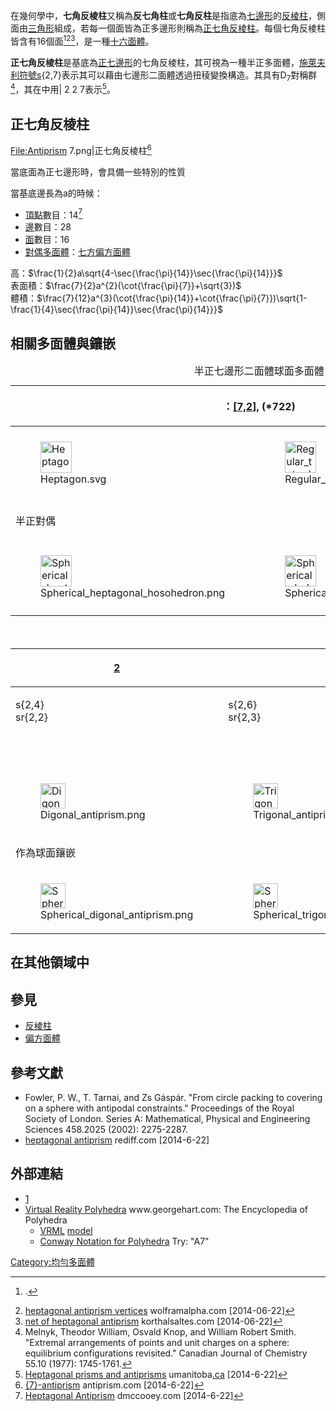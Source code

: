 {{Polyhedronbox
| name = 正七角反棱柱
| polyhedron = 正七角反棱柱
| imagename = Antiprism 7.png
| rotating = 
| rinfo = (點選檢視旋轉模型)
| Type = [[反棱柱|反棱柱]]
| Coxeter_diagram = {{CDD|node_h|2x|node_h|14|node}}<BR>{{CDD|node_h|2x|node_h|7|node_h}}
| Face = 16
| Edge = 28
| Vertice = 14
| Face_type = 14個[[三角形|三角形]] <br> 2個[[正七邊形|正七邊形]]
| Vertice_type = 3.3.3.7
| Schläfli = s{2,7}
| Face_configuration = 14{3}+2{7}
| Wythoff = | 2 2 7
| Conway = A7
| Symmetry_group = [[Dihedral_symmetry_in_three_dimensions|D<sub>7d</sub>]], [2<sup>+</sup>,14], (2*7), order 28
| Index_references = [[Uniform_polyhedron|U]]<sub>77(e)</sub>
| dual = [[七方偏方面體|七方偏方面體]]
| Rotation_group = D<sub>7</sub>, [7,2]<sup>+</sup>, (722), order 14
| Properties = [[凸集|凸]] 
| 3d_image = 
| vfigimage = Heptagonal antiprism vertfig.png
| dual_image = <!-- 檔案不存在 Heptagonal trapezohedron.svg -->
| net_image = <!-- 檔案不存在 Net of heptagonal antiprism.png -->
}}
在幾何學中，'''七角反棱柱'''又稱為'''反七角柱'''或'''七角反柱'''是指底為[[七邊形|七邊形]]的[[反棱柱|反棱柱]]，側面由[[三角形|三角形]]組成，若每一個面皆為正多邊形則稱為[[正七角反棱柱|正七角反棱柱]]。每個七角反棱柱皆含有16個面<ref name="pugh">{{citation|title=Polyhedra: A Visual Approach|first=Anthony|last=Pugh|publisher=University of California Press|year=1976|isbn=9780520030565|pages=21, 27, 62|url=http://books.google.com/books?id=IDDxpYQTR7kC&pg=PA21|accessdate=2014-06-22|archive-date=2014-07-09|archive-url=https://web.archive.org/web/20140709030631/http://books.google.com/books?id=IDDxpYQTR7kC&pg=PA21|dead-url=no}}.</ref><ref>[http://m.wolframalpha.com/input/?i=heptagonal+antiprism+vertices&lk=1 heptagonal antiprism vertices] {{Wayback|url=http://m.wolframalpha.com/input/?i=heptagonal+antiprism+vertices&lk=1 |date=20160304110933 }} wolframalpha.com [2014-06-22]</ref><ref>[http://www.korthalsaltes.com/model.php?name_en=heptagonal%20antiprism net of heptagonal antiprism] {{Wayback|url=http://www.korthalsaltes.com/model.php?name_en=heptagonal%20antiprism |date=20140626133601 }} korthalsaltes.com [2014-06-22]</ref>，是一種[[十六面體|十六面體]]。

'''正七角反棱柱'''是基底為[[正七邊形|正七邊形]]的七角反棱柱，其可視為一種半正多面體，[[施萊夫利符號|施萊夫利符號]]s{2,7}表示其可以藉由七邊形二面體透過扭稜變換構造。其具有D<sub>7</sub>對稱群<ref>Melnyk, Theodor William, Osvald Knop, and William Robert Smith. "Extremal arrangements of points and unit charges on a sphere: equilibrium configurations revisited." Canadian Journal of Chemistry 55.10 (1977): 1745-1761.</ref>，其在{{en-link|威佐夫符號|Wythoff symbol}}中用| 2 2 7表示<ref>[http://home.cc.umanitoba.ca/~budzelaa/Polyhedra/Prisms.html Heptagonal prisms and antiprisms] {{Wayback|url=http://home.cc.umanitoba.ca/~budzelaa/Polyhedra/Prisms.html |date=20180630133145 }} umanitoba[[.ca|.ca]] [2014-6-22]</ref>。

== 正七角反棱柱 ==
<gallery>
File:Antiprism 7.png|正七角反棱柱<ref>[http://www.antiprism.com/examples/150_named_models/560_polygons/ant7_Med.jpg.26.html {7}-antiprism] {{Wayback|url=http://www.antiprism.com/examples/150_named_models/560_polygons/ant7_Med.jpg.26.html |date=20190218172844 }} antiprism.com [2014-6-22]</ref>
</gallery>
當底面為正七邊形時，會具備一些特別的性質

當基底邊長為a的時候：
*[[頂點_(幾何)|頂點]]數目：14<ref>[http://dmccooey.com/polyhedra/HeptagonalAntiprism.html Heptagonal Antiprism] {{Wayback|url=http://dmccooey.com/polyhedra/HeptagonalAntiprism.html |date=20160304120922 }} dmccooey.com [2014-6-22]</ref>
*[[邊_(幾何)|邊]]數目：28
*[[面_(幾何)|面]]數目：16
*[[對偶多面體|對偶多面體]]：[[七方偏方面體|七方偏方面體]]
高：<math>\frac{1}{2}a\sqrt{4-\sec{\frac{\pi}{14}}\sec{\frac{\pi}{14}}}</math><br />
表面積：<math>\frac{7}{2}a^{2}(\cot{\frac{\pi}{7}}+\sqrt{3})</math><br />
體積：<math>\frac{7}{12}a^{3}(\cot{\frac{\pi}{14}}+\cot{\frac{\pi}{7}})\sqrt{1-\frac{1}{4}\sec{\frac{\pi}{14}}\sec{\frac{\pi}{14}}}</math>

== 相關多面體與鑲嵌 ==
{| class="wikitable"
|+ 半正七邊形二面體球面多面體
|- align=center
!colspan=7|{{link-en|球面對稱群列表|List of spherical symmetry groups|對稱群}}：[[二面體群|[7,2]]], (*722)
![7,2]<sup>+</sup>, (722)
|- align=center
!{{CDD|node_1|7|node|2|node}}
!{{CDD|node_1|7|node_1|2|node}}
!{{CDD|node|7|node_1|2|node}}
!{{CDD|node|7|node_1|2|node_1}}
!{{CDD|node|7|node|2|node_1}}
!{{CDD|node_1|7|node|2|node_1}}
!{{CDD|node_1|7|node_1|2|node_1}}
!{{CDD|node_h|7|node_h|2x|node_h}}
|- align=center
| [[File:Heptagon.svg|50px]]
| [[File:Regular_tetradecagon.svg|50px]]
| [[File:Heptagon.svg|50px]]
| [[File:Spherical_heptagonal_prism.png|50px]]
| [[File:Spherical_heptagonal_hosohedron.png|50px]]
| 
| [[File:Spherical_truncated_hexagonal_prism.png|50px]]
| [[File:Spherical_heptagonal_antiprism.png|50px]]
|- align=center
|{{AnyLink|多邊形二面體|{7,2}|七邊形二面體}}
|{{AnyLink|十四邊形|t{7,2}|十四邊形二面體}}
|{{AnyLink|七邊形|r{7,2}|七邊形二面體}}
|[[正七角柱|2t{7,2}=t{2,7}]]
|{{AnyLink|多面形|2r{7,2}{{=}}{2,7}|七面形}}
|{{AnyLink|正七角柱|rr{7,2}|小斜方截半七邊形二面體}}
|{{AnyLink|正七角柱|tr{7,2}|大斜方截半七邊形二面體}}
|{{AnyLink|正七角反稜柱|sr{7,2}|扭稜七邊形二面體}}

|-
!colspan=10|半正對偶
|- align=center
!{{CDD|node_f1|7|node|2|node}}
!{{CDD|node_f1|7|node_f1|2|node}}
!{{CDD|node|7|node_f1|2|node}}
!{{CDD|node|7|node_f1|2|node_f1}}
!{{CDD|node|7|node|2|node_f1}}
!{{CDD|node_f1|7|node|2|node_f1}}
!{{CDD|node_f1|7|node_f1|2|node_f1}}
!{{CDD|node_fh|7|node_fh|2x|node_fh}}
|- align=center
| [[File:Spherical_heptagonal_hosohedron.png|50px]]
| [[File:Spherical_dodecagonal_hosohedron.png|50px]]
| [[File:Spherical_heptagonal_hosohedron.png|50px]]
| [[File:Spherical_hexagonal_bipyramid.png|50px]]
| [[File:Heptagon.svg|50px]]
| [[File:Spherical_heptagonal_bipyramid.png|50px]]
| [[File:Spherical_dodecagonal_bipyramid.png|50px]]
| [[File:Spherical_heptagonal_trapezohedron.png|50px]]
|- align=center
|{{AnyLink|多面形|V7<sup>2</sup>|七面形}}
|{{AnyLink|多面形|V14<sup>2</sup>|十四面形}}
|{{AnyLink|多面形|V7<sup>2</sup>|七面形}}
|[[雙七角錐|V4.4.7]]
|{{AnyLink|多邊形二面體|V2<sup>7</sup>|七邊形二面體}}
|[[雙七角錐|V4.4.7]]
|{{AnyLink|雙錐體|V4.4.14|雙十四角錐}}
|[[七方偏方面體|V3.3.3.7]]
|}
{|class="wikitable"
|+ 半正反棱柱系列
|-
![[正四面體|2]]
![[三角反棱柱|3]]
![[四角反棱柱|4]]
![[五角反棱柱|5]]
![[六角反棱柱|6]]
![[七角反柱|7]]
![[八角反柱|8]]
![[九角反柱|9]]
![[十角反柱|10]]
![[十一角反柱|11]]
![[十二角反柱|12]]
![[反棱柱|''n'']]
|-
!s{2,4}<BR>sr{2,2}
!s{2,6}<BR>sr{2,3}
!s{2,8}<BR>sr{2,4}
!s{2,10}<BR>sr{2,5}
!s{2,12}<BR>sr{2,6}
!s{2,14}<BR>sr{2,7}
!s{2,16}<BR>sr{2,8}
!s{2,18}<BR>sr{2,9}
!s{2,20}<BR>sr{2,10}
!s{2,22}<BR>sr{2,11}
!s{2,24}<BR>sr{2,12}
!s{2,2''n''}<BR>sr{2,n}
|-
!{{CDD|node_h|2x|node_h|4|node}}<BR>{{CDD|node_h|2x|node_h|2x|node_h}}
!{{CDD|node_h|2x|node_h|6|node}}<BR>{{CDD|node_h|2x|node_h|3|node_h}}
!{{CDD|node_h|2x|node_h|8|node}}<BR>{{CDD|node_h|2x|node_h|4|node_h}}
!{{CDD|node_h|2x|node_h|1x|0x|node}}<BR>{{CDD|node_h|2x|node_h|5|node_h}}
!{{CDD|node_h|2x|node_h|1x|2x|node}}<BR>{{CDD|node_h|2x|node_h|6|node_h}}
!{{CDD|node_h|2x|node_h|1x|4|node}}<BR>{{CDD|node_h|2x|node_h|7|node_h}}
!{{CDD|node_h|2x|node_h|1x|6|node}}<BR>{{CDD|node_h|2x|node_h|8|node_h}}
!{{CDD|node_h|2x|node_h|1x|8|node}}<BR>{{CDD|node_h|2x|node_h|9|node_h}}
!{{CDD|node_h|2x|node_h|2x|0x|node}}<BR>{{CDD|node_h|2x|node_h|10|node_h}}
!{{CDD|node_h|2x|node_h|2x|2x|node}}<BR>{{CDD|node_h|2x|node_h|11|node_h}}
!{{CDD|node_h|2x|node_h|2x|4|node}}<BR>{{CDD|node_h|2x|node_h|12|node_h}}
!{{CDD|node_h|2x|node_h|2x|n|node}}<BR>{{CDD|node_h|2x|node_h|n|node_h}}
|-
|[[File:Digonal_antiprism.png|40px]]
|[[Image:Trigonal_antiprism.png|40px]]
|[[Image:Square_antiprism.png|40px]]
|[[Image:Pentagonal_antiprism.png|40px]]
|[[File:Hexagonal_antiprism.png|40px]]
|[[File:Antiprism_7.png|40px]]
|[[Image:Octagonal_antiprism.png|40px]]
|[[File:Enneagonal_antiprism.png|40px]]
|[[Image:Decagonal_antiprism.png|40px]]
|[[File:Hendecagonal_antiprism.png|40px]]
|[[Image:Dodecagonal_antiprism.png|40px]]
|-
!colspan=11|作為球面鑲嵌
|-
|[[Image:Spherical_digonal_antiprism.png|40px]]
|[[Image:Spherical_trigonal_antiprism.png|40px]]
|[[Image:Spherical_square_antiprism.png|40px]]
|[[Image:Spherical_pentagonal_antiprism.png|40px]]
|[[Image:Spherical_hexagonal_antiprism.png|40px]]
|[[Image:Spherical_heptagonal_antiprism.png|40px]]
|[[Image:Spherical_octagonal_antiprism.png|40px]]
|
|
|
|
|}

== 在其他領域中 ==

== 參見 ==
*[[反棱柱|反棱柱]]
*[[偏方面體|偏方面體]]
== 參考文獻 ==
<references/>
*Fowler, P. W., T. Tarnai, and Zs Gáspár. "From circle packing to covering on a sphere with antipodal constraints." Proceedings of the Royal Society of London. Series A: Mathematical, Physical and Engineering Sciences 458.2025 (2002): 2275-2287.
*[http://pages.rediff.com/heptagonal-antiprism/1266821 heptagonal antiprism]{{Wayback|url=http://pages.rediff.com/heptagonal-antiprism/1266821 |date=20190510161723 }} rediff.com [2014-6-22]
==外部連結==
*[http://mathworld.wolfram.com/Antiprism.html]{{Wayback|url=http://mathworld.wolfram.com/Antiprism.html |date=20190502103253 }}
*[http://www.georgehart.com/virtual-polyhedra/vp.html Virtual Reality Polyhedra]{{Wayback|url=http://www.georgehart.com/virtual-polyhedra/vp.html |date=20080223132026 }} www.georgehart.com: The Encyclopedia of Polyhedra
** [[VRML|VRML]] [http://www.georgehart.com/virtual-polyhedra/vrml/heptagonal_antiprism.wrl model]{{Wayback|url=http://www.georgehart.com/virtual-polyhedra/vrml/heptagonal_antiprism.wrl |date=20141023102605 }}
** [http://www.georgehart.com/virtual-polyhedra/conway_notation.html Conway Notation for Polyhedra]{{Wayback|url=http://www.georgehart.com/virtual-polyhedra/conway_notation.html |date=20141129085342 }} Try: "A7"
{{反棱柱}}
{{錐體與柱體}}

[[Category:均勻多面體|Category:均勻多面體]]